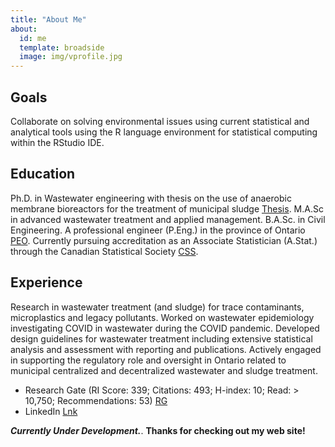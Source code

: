 ```yaml
---
title: "About Me"
about:
  id: me
  template: broadside
  image: img/vprofile.jpg
---
```


:::{#me}

## Goals

Collaborate on solving environmental issues using current statistical and analytical tools using the R language environment for statistical computing within the RStudio IDE.

## Education

Ph.D. in Wastewater engineering with thesis on the use of anaerobic membrane bioreactors for the treatment of municipal sludge [Thesis](). M.A.Sc in advanced wastewater treatment and applied management. B.A.Sc. in Civil Engineering. A professional engineer (P.Eng.) in the province of Ontario [PEO](https://www.peo.on.ca/). Currently pursuing accreditation as an Associate Statistician (A.Stat.) through the Canadian Statistical Society [CSS](https://ssc.ca/en).

## Experience

Research in wastewater treatment (and sludge) for trace contaminants, microplastics and legacy pollutants. Worked on wastewater epidemiology investigating COVID in wastewater during the COVID pandemic. Developed design guidelines for wastewater treatment including extensive statistical analysis and assessment with reporting and publications. Actively engaged in supporting the regulatory role and oversight in Ontario related to municipal centralized and decentralized wastewater and sludge treatment.

*   Research Gate (RI Score: 339; Citations: 493; H-index: 10; Read: > 10,750; Recommendations: 53) [RG](https://www.researchgate.net/profile/Vince-Pileggi)
*   LinkedIn [Lnk](https://www.linkedin.com/feed/)


:::

***Currently Under Development.***. **Thanks for checking out my web site!**
